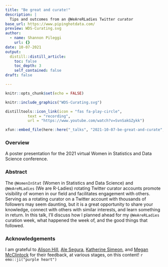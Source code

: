 ```yaml
---
title: "Be great and curate!"
description: |
  Tips and outcomes from an @WeAreRLadies Twitter curator
base_url: https://www.pipinghotdata.com/
preview: WDS-Curating.svg
author:
  - name: Shannon Pileggi
    url: {}
date: 10-07-2021
output:
  distill::distill_article:
    toc: false
    toc_depth: 3
    self_contained: false
draft: false

---
```



```r
knitr::opts_chunk$set(echo = FALSE)
```

```r
knitr::include_graphics("WDS-Curating.svg")
```



```r
distilltools::icon_link(icon = "fas fa-play-circle",
          text = "recording",
          url = "https://www.youtube.com/watch?v=SvnSakGZykk")

xfun::embed_file(here::here("_talks", "2021-10-07-be-great-and-curate", "WDS-Curating.pdf"), text = "Download the poster")
```

### Overview

A poster presentation for the 2021 virtual Women in Statistics and Data Science conference.

### Abstract

The `@WomenInStat` (Women in Statistics and Data Science) and `@WeAreRLadies` (We are R-Ladies) rotating Twitter curator accounts promote visibility of women in our field and facilitates engagement with others. Serving as a rotating curator on a Twitter account with thousands of followers may seem daunting, but it is a great opportunity to share your knowledge, connect with others with similar interests, and learn something in return. In this talk, I’ll discuss how I planned ahead for my `@WeAreRLadies` curation week, what happened the week of, and the good things that followed.

### Acknowledgements

I am grateful to [Alison Hill](https://twitter.com/apreshill){target="_blank"}, [Ale Segura](https://twitter.com/alehsegura13){target="_blank"}, [Katherine Simeon](https://twitter.com/katherinemsd){target="_blank"}, and [Megan McClintock](https://www.linkedin.com/in/megan-mcclintock/){target="_blank"} 
for their feedback, at various stages, on this content! `r emo::ji("purple heart")`
